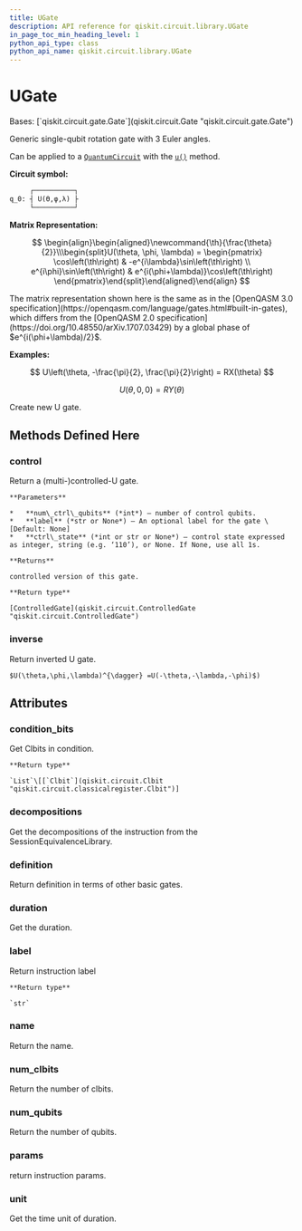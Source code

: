 ```yaml
---
title: UGate
description: API reference for qiskit.circuit.library.UGate
in_page_toc_min_heading_level: 1
python_api_type: class
python_api_name: qiskit.circuit.library.UGate
---
```


# UGate

<Class id="qiskit.circuit.library.UGate" github="https://github.com/qiskit/qiskit/tree/stable/0.23/qiskit/circuit/library/standard_gates/u.py" signature="UGate(theta, phi, lam, label=None)">
  Bases: [`qiskit.circuit.gate.Gate`](qiskit.circuit.Gate "qiskit.circuit.gate.Gate")

  Generic single-qubit rotation gate with 3 Euler angles.

  Can be applied to a [`QuantumCircuit`](qiskit.circuit.QuantumCircuit "qiskit.circuit.QuantumCircuit") with the [`u()`](qiskit.circuit.QuantumCircuit#u "qiskit.circuit.QuantumCircuit.u") method.

  **Circuit symbol:**

  ```python
       ┌──────────┐
  q_0: ┤ U(ϴ,φ,λ) ├
       └──────────┘
  ```

  **Matrix Representation:**

  $$
   \begin{align}\begin{aligned}\newcommand{\th}{\frac{\theta}{2}}\\\begin{split}U(\theta, \phi, \lambda) =
      \begin{pmatrix}
          \cos\left(\th\right)          & -e^{i\lambda}\sin\left(\th\right) \\
          e^{i\phi}\sin\left(\th\right) & e^{i(\phi+\lambda)}\cos\left(\th\right)
      \end{pmatrix}\end{split}\end{aligned}\end{align} 
  $$

  <Admonition title="Note" type="note">
    The matrix representation shown here is the same as in the [OpenQASM 3.0 specification](https://openqasm.com/language/gates.html#built-in-gates), which differs from the [OpenQASM 2.0 specification](https://doi.org/10.48550/arXiv.1707.03429) by a global phase of $e^{i(\phi+\lambda)/2}$.
  </Admonition>

  **Examples:**

  $$
  U\left(\theta, -\frac{\pi}{2}, \frac{\pi}{2}\right) = RX(\theta)
  $$

  $$
  U(\theta, 0, 0) = RY(\theta)
  $$

  Create new U gate.

  ## Methods Defined Here

  ### control

  <Function id="qiskit.circuit.library.UGate.control" name="control" signature="UGate.control(num_ctrl_qubits=1, label=None, ctrl_state=None)">
    Return a (multi-)controlled-U gate.

    **Parameters**

    *   **num\_ctrl\_qubits** (*int*) – number of control qubits.
    *   **label** (*str or None*) – An optional label for the gate \[Default: None]
    *   **ctrl\_state** (*int or str or None*) – control state expressed as integer, string (e.g. ‘110’), or None. If None, use all 1s.

    **Returns**

    controlled version of this gate.

    **Return type**

    [ControlledGate](qiskit.circuit.ControlledGate "qiskit.circuit.ControlledGate")
  </Function>

  ### inverse

  <Function id="qiskit.circuit.library.UGate.inverse" name="inverse" signature="UGate.inverse()">
    Return inverted U gate.

    $U(\theta,\phi,\lambda)^{\dagger} =U(-\theta,-\lambda,-\phi)$)
  </Function>

  ## Attributes

  ### condition\_bits

  <Attribute id="qiskit.circuit.library.UGate.condition_bits" name="condition_bits">
    Get Clbits in condition.

    **Return type**

    `List`\[[`Clbit`](qiskit.circuit.Clbit "qiskit.circuit.classicalregister.Clbit")]
  </Attribute>

  ### decompositions

  <Attribute id="qiskit.circuit.library.UGate.decompositions" name="decompositions">
    Get the decompositions of the instruction from the SessionEquivalenceLibrary.
  </Attribute>

  ### definition

  <Attribute id="qiskit.circuit.library.UGate.definition" name="definition">
    Return definition in terms of other basic gates.
  </Attribute>

  ### duration

  <Attribute id="qiskit.circuit.library.UGate.duration" name="duration">
    Get the duration.
  </Attribute>

  ### label

  <Attribute id="qiskit.circuit.library.UGate.label" name="label">
    Return instruction label

    **Return type**

    `str`
  </Attribute>

  ### name

  <Attribute id="qiskit.circuit.library.UGate.name" name="name">
    Return the name.
  </Attribute>

  ### num\_clbits

  <Attribute id="qiskit.circuit.library.UGate.num_clbits" name="num_clbits">
    Return the number of clbits.
  </Attribute>

  ### num\_qubits

  <Attribute id="qiskit.circuit.library.UGate.num_qubits" name="num_qubits">
    Return the number of qubits.
  </Attribute>

  ### params

  <Attribute id="qiskit.circuit.library.UGate.params" name="params">
    return instruction params.
  </Attribute>

  ### unit

  <Attribute id="qiskit.circuit.library.UGate.unit" name="unit">
    Get the time unit of duration.
  </Attribute>
</Class>

